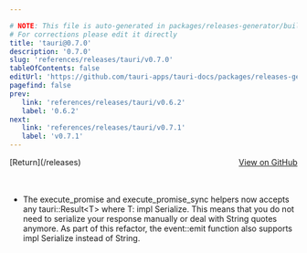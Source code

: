 ```yaml
---

# NOTE: This file is auto-generated in packages/releases-generator/build.ts
# For corrections please edit it directly
title: 'tauri@0.7.0'
description: '0.7.0'
slug: 'references/releases/tauri/v0.7.0'
tableOfContents: false
editUrl: 'https://github.com/tauri-apps/tauri-docs/packages/releases-generator/build.ts'
pagefind: false
prev:
   link: 'references/releases/tauri/v0.6.2'
   label: '0.6.2'
next:
   link: 'references/releases/tauri/v0.7.1'
   label: 'v0.7.1'
---
```


<div style="margin-bottom:3rem; display: flex; justify-content: space-between; align-items: center"><span>[Return](/releases)</span><span><a href="https://github.com/tauri-apps/tauri/releases/tag/tauri-v0.7.0">View on GitHub</a></span></div>

- The execute_promise and execute_promise_sync helpers now accepts any tauri::Result&lt;T&gt; where T: impl Serialize.
  This means that you do not need to serialize your response manually or deal with String quotes anymore.
  As part of this refactor, the event::emit function also supports impl Serialize instead of String.

